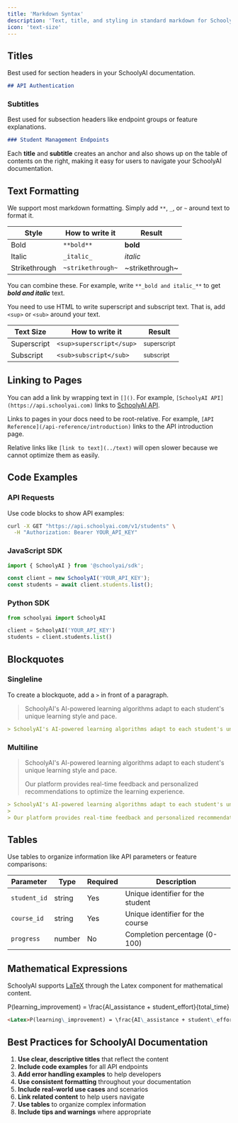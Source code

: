 ```yaml
---
title: 'Markdown Syntax'
description: 'Text, title, and styling in standard markdown for SchoolyAI documentation'
icon: 'text-size'
---
```


## Titles

Best used for section headers in your SchoolyAI documentation.

```md
## API Authentication
```

### Subtitles

Best used for subsection headers like endpoint groups or feature explanations.

```md
### Student Management Endpoints
```

<Tip>

Each **title** and **subtitle** creates an anchor and also shows up on the table of contents on the right, making it easy for users to navigate your SchoolyAI documentation.

</Tip>

## Text Formatting

We support most markdown formatting. Simply add `**`, `_`, or `~` around text to format it.

| Style         | How to write it   | Result          |
| ------------- | ----------------- | --------------- |
| Bold          | `**bold**`        | **bold**        |
| Italic        | `_italic_`        | _italic_        |
| Strikethrough | `~strikethrough~` | ~strikethrough~ |

You can combine these. For example, write `**_bold and italic_**` to get **_bold and italic_** text.

You need to use HTML to write superscript and subscript text. That is, add `<sup>` or `<sub>` around your text.

| Text Size   | How to write it          | Result                 |
| ----------- | ------------------------ | ---------------------- |
| Superscript | `<sup>superscript</sup>` | <sup>superscript</sup> |
| Subscript   | `<sub>subscript</sub>`   | <sub>subscript</sub>   |

## Linking to Pages

You can add a link by wrapping text in `[]()`. For example, `[SchoolyAI API](https://api.schoolyai.com)` links to [SchoolyAI API](https://api.schoolyai.com).

Links to pages in your docs need to be root-relative. For example, `[API Reference](/api-reference/introduction)` links to the API introduction page.

Relative links like `[link to text](../text)` will open slower because we cannot optimize them as easily.

## Code Examples

### API Requests

Use code blocks to show API examples:

```bash
curl -X GET "https://api.schoolyai.com/v1/students" \
  -H "Authorization: Bearer YOUR_API_KEY"
```

### JavaScript SDK

```javascript
import { SchoolyAI } from '@schoolyai/sdk';

const client = new SchoolyAI('YOUR_API_KEY');
const students = await client.students.list();
```

### Python SDK

```python
from schoolyai import SchoolyAI

client = SchoolyAI('YOUR_API_KEY')
students = client.students.list()
```

## Blockquotes

### Singleline

To create a blockquote, add a `>` in front of a paragraph.

> SchoolyAI's AI-powered learning algorithms adapt to each student's unique learning style and pace.

```md
> SchoolyAI's AI-powered learning algorithms adapt to each student's unique learning style and pace.
```

### Multiline

> SchoolyAI's AI-powered learning algorithms adapt to each student's unique learning style and pace.
>
> Our platform provides real-time feedback and personalized recommendations to optimize the learning experience.

```md
> SchoolyAI's AI-powered learning algorithms adapt to each student's unique learning style and pace.
>
> Our platform provides real-time feedback and personalized recommendations to optimize the learning experience.
```

## Tables

Use tables to organize information like API parameters or feature comparisons:

| Parameter | Type | Required | Description |
|-----------|------|----------|-------------|
| `student_id` | string | Yes | Unique identifier for the student |
| `course_id` | string | Yes | Unique identifier for the course |
| `progress` | number | No | Completion percentage (0-100) |

## Mathematical Expressions

SchoolyAI supports [LaTeX](https://www.latex-project.org) through the Latex component for mathematical content.

<Latex>P(learning\_improvement) = \frac{AI\_assistance + student\_effort}{total\_time}</Latex>

```md
<Latex>P(learning\_improvement) = \frac{AI\_assistance + student\_effort}{total\_time}</Latex>
```

## Best Practices for SchoolyAI Documentation

1. **Use clear, descriptive titles** that reflect the content
2. **Include code examples** for all API endpoints
3. **Add error handling examples** to help developers
4. **Use consistent formatting** throughout your documentation
5. **Include real-world use cases** and scenarios
6. **Link related content** to help users navigate
7. **Use tables** to organize complex information
8. **Include tips and warnings** where appropriate
